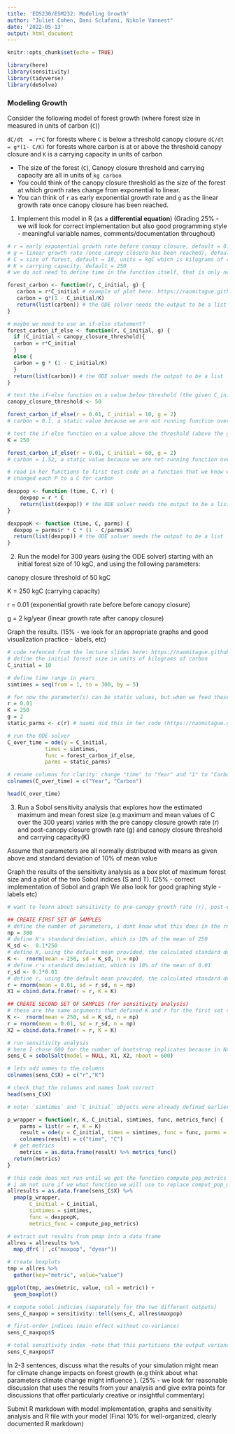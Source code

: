 ```yaml
---
title: 'EDS230/ESM232: Modeling Growth'
author: "Juliet Cohen, Dani Sclafani, Nikole Vannest"
date: '2022-05-13'
output: html_document
---
```


```r
knitr::opts_chunk$set(echo = TRUE)

library(here)
library(sensitivity)
library(tidyverse)
library(deSolve)
```

### Modeling Growth

Consider the following model of forest growth (where forest size in measured in units of carbon (`C`))

`dC/dt  = r*C`  for forests where `C` is below a threshold canopy closure
`dC/dt = g*(1- C/K)` for forests where carbon is at or above the threshold canopy closure and `K` is a carrying capacity in units of carbon

- The size of the forest (`C`), Canopy closure threshold and carrying capacity are all in units of `kg carbon` 
- You could think of the canopy closure threshold as the size of the forest at which growth rates change from exponential to linear.
- You can think of `r` as early exponential growth rate and `g` as the linear growth rate once canopy closure has been reached.

1. Implement this model in R (as a **differential equation**) (Grading 25% - we will look for correct implementation but also good programming style - meaningful variable names, comments/documentation throughout)

```r
# r = early exponential growth rate before canopy closure, default = 0.01
# g = linear growth rate (once canopy closure has been reached), default = 2, units = kg/year
# C = size of forest, default = 10, units = kgC which is kilograms of carbon
# K = carrying capacity, default = 250
# we do not need to define time in the function itself, that is only necessary for inserting the function in to ODE solver and doing sobol sensitivity

forest_carbon <- function(r, C_initial, g) {
   carbon = r*C_initial # example of plot here: https://naomitague.github.io/ESM232_course/lectures/lecture9_simpledynamic.html#(3)
   carbon = g*(1 - C_initial/K)
   return(list(carbon)) # the ODE solver needs the output to be a list
}

# maybe we need to use an if-else statement?
forest_carbon_if_else <- function(r, C_initial, g) {
  if (C_initial < canopy_closure_threshold){
  carbon = r*C_initial
  }
  else {
  carbon = g * (1 - C_initial/K)
  }
  return(list(carbon)) # the ODE solver needs the output to be a list
}
```

```r
# test the if-else function on a value below threshold (the given C_initial)
canopy_closure_threshold <- 50

forest_carbon_if_else(r = 0.01, C_initial = 10, g = 2)
# carbon = 0.1, a static value because we are not running function over time but rather at the first time step

# test the if-else function on a value above the threshold (above the given C_initial)
K = 250

forest_carbon_if_else(r = 0.01, C_initial = 60, g = 2)
# carbon = 1.52, a static value because we are not running function over time but rather at the first time step
```


```r
# read in her functions to first test code on a function that we know works...?
# changed each P to a C for carbon

dexppop <- function (time, C, r) {
    dexpop = r * C
    return(list(dexpop)) # the ODE solver needs the output to be a list
}

dexppopK <- function (time, C, parms) {
  dexpop = parms$r * C * (1 - C/parms$K)
  return(list(dexpop)) # the ODE solver needs the output to be a list
}
```

2. Run the model for 300 years (using the ODE solver) starting with an initial forest size of 10 kgC, and using the following parameters:

canopy closure threshold of 50 kgC 

K = 250 kgC (carrying capacity) 

r =  0.01 (exponential growth rate before before canopy closure)

g = 2 kg/year (linear growth rate after canopy closure)

Graph the results. (15% - we look for an appropriate graphs and good visualization practice - labels, etc)

```r
# code refenced from the lecture slides here: https://naomitague.github.io/ESM232_course/lectures/lecture10_moredynamic.html#(7)
# define the initial forest size in units of kilograms of carbon
C_initial = 10

# define time range in years
simtimes = seq(from = 1, to = 300, by = 5)

# for now the parameter(s) can be static values, but when we feed these paramaters into sobol sensitivity analysis later we will need to make them ranges with means and standard deviation
r = 0.01
K = 250
g = 2
static_parms <- c(r) # naomi did this in her code (https://naomitague.github.io/ESM232_course/lectures/lecture10_moredynamic.html#(7)), I am not sure how we should change this variable for our purposes

# run the ODE solver
C_over_time = ode(y = C_initial, 
            times = simtimes, 
            func = forest_carbon_if_else,
            parms = static_parms)

# rename columns for clarity: change "time" to "Year" and "1" to "Carbon"
colnames(C_over_time) = c("Year", "Carbon")

head(C_over_time)
```



3. Run a Sobol sensitivity analysis that explores how the estimated maximum and mean forest size (e.g maximum and mean values of C over the 300 years) varies with the pre canopy closure growth rate (r) and post-canopy closure growth rate (g) and canopy closure threshold and carrying capacity(K)

Assume that parameters are all normally distributed with means as given above and standard deviation of 10% of mean value

Graph the results of the sensitivity analysis as a box plot of maximum forest size and a plot of the two Sobol indices (S and T). (25% - correct implementation of Sobol and graph We also look for good graphing style -labels etc)

```r
# want to learn about sensitivity to pre-canopy growth rate (r), post-canopy closure growth rate (g), and canopy closure threshold and carrying capacity(K)

## CREATE FIRST SET OF SAMPLES
# define the number of parameters, i dont know what this does in the rnorm() function
np = 300
# define K's standard deviation, which is 10% of the mean of 250
K_sd <-  0.1*250
# define K, using the default mean provided, the calculated standard deviation, and the number of time steps 
K <-  rnorm(mean = 250, sd = K_sd, n = np)
# define r's standard deviation, which is 10% of the mean of 0.01
r_sd <- 0.1*0.01
# define r, using the default mean provided, the calculated standard deviation, and the number of time steps 
r = rnorm(mean = 0.01, sd = r_sd, n = np)
X1 = cbind.data.frame(r = r, K = K)

## CREATE SECOND SET OF SAMPLES (for sensitivity analysis)
# these are the same arguments that defined K and r for the first set sample set
K <-  rnorm(mean = 250, sd = K_sd, n = np)
r = rnorm(mean = 0.01, sd = r_sd, n = np)
X2 = cbind.data.frame(r = r, K = K)

# run sensitivity analysis
# here I chose 600 for the number of bootstrap replicates because in Naomi's example, she used np = 100 and nboot = 300, so I figure that nboot needs to be higher than np
sens_C = sobolSalt(model = NULL, X1, X2, nboot = 600)

# lets add names to the columns
colnames(sens_C$X) = c("r","K")

# check that the columns and names look correct
head(sens_C$X)

# note: `simtimes` and `C_initial` objects were already defined earlier in this Rmd

p_wrapper = function(r, K, C_initial, simtimes, func, metrics_func) {
    parms = list(r = r, K = K)
    result = ode(y = C_initial, times = simtimes, func = func, parms = parms) 
    colnames(result) = c("time", "C")
  # get metrics
    metrics = as.data.frame(result) %>% metrics_func()
  return(metrics)
}

# this code does not run until we get the function compute_pop_metrics
# i am not sure if we what function we will use to replace comput_pop_metrics for this assignment
allresults = as.data.frame(sens_C$X) %>%
  pmap(p_wrapper,
       C_initial = C_initial,
       simtimes = simtimes,
       func = dexppopK,
       metrics_func = compute_pop_metrics)

# extract out results from pmap into a data frame
allres = allresults %>% 
  map_dfr(`[`,c("maxpop", "dyear"))

# create boxplots
tmp = allres %>% 
  gather(key="metric", value="value")

ggplot(tmp, aes(metric, value, col = metric)) +
  geom_boxplot()
```

```r
# compute sobol indicies (separately for the two different outputs)
sens_C_maxpop = sensitivity::tell(sens_C, allres$maxpop)

# first-order indices (main effect without co-variance)
sens_C_maxpop$S
```


```r
# total sensitivity index -note that this partitions the output variance - so values sum to 1
sens_C_maxpop$T
```


In 2-3 sentences, discuss what the results of your simulation might mean for climate change impacts on forest growth (e.g think about what parameters climate change might influence ). (25% - we look for reasonable discussion that uses the results from your analysis and give extra points for discussions that offer particularly creative or insightful commentary)

Submit R markdown with model implementation, graphs and sensitivity analysis and R file with your model (Final 10% for well-organized, clearly documented R markdown)

